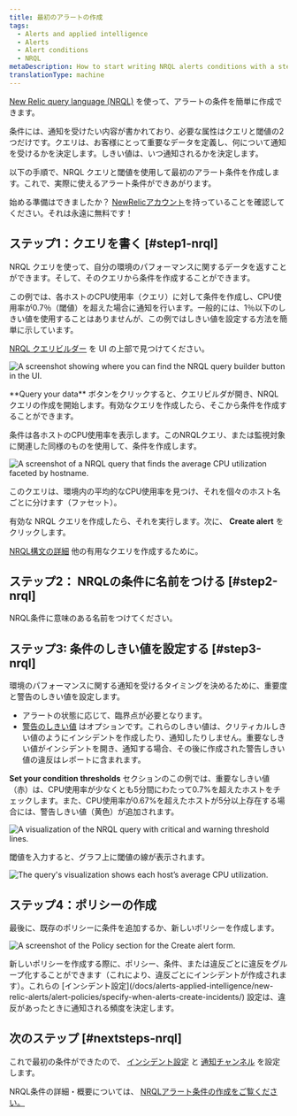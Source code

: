 ```yaml
---
title: 最初のアラートの作成
tags:
  - Alerts and applied intelligence
  - Alerts
  - Alert conditions
  - NRQL
metaDescription: How to start writing NRQL alerts conditions with a step-by-step user case.
translationType: machine
---
```







[New Relic query language (NRQL)](/docs/query-your-data/nrql-new-relic-query-language/get-started/introduction-nrql-new-relics-query-language/) を使って、アラートの条件を簡単に作成できます。

条件には、通知を受けたい内容が書かれており、必要な属性はクエリと閾値の2つだけです。クエリは、お客様にとって重要なデータを定義し、何について通知を受けるかを決定します。しきい値は、いつ通知されるかを決定します。

以下の手順で、NRQL クエリと閾値を使用して最初のアラート条件を作成します。これで、実際に使えるアラート条件ができあがります。

始める準備はできましたか？ [NewRelicアカウント](https://newrelic.com/signup)を持っていることを確認してください。それは永遠に無料です！

## ステップ1：クエリを書く [#step1-nrql]

NRQL クエリを使って、自分の環境のパフォーマンスに関するデータを返すことができます。そして、そのクエリから条件を作成することができます。

この例では、各ホストのCPU使用率（クエリ）に対して条件を作成し、CPU使用率が0.7％（閾値）を超えた場合に通知を行います。一般的には、1％以下のしきい値を使用することはありませんが、この例ではしきい値を設定する方法を簡単に示しています。

[NRQL クエリビルダー](/docs/query-your-data/explore-query-data/query-builder/use-advanced-nrql-mode-query-data/) を UI の上部で見つけてください。

<img
  title="A screenshot showing where you can find the NRQL query builder button in the UI."
  alt="A screenshot showing where you can find the NRQL query builder button in the UI."
  src={querybuilderAccess}
/>

<figcaption>
  **Query your data** ボタンをクリックすると、クエリビルダが開き、NRQL クエリの作成を開始します。有効なクエリを作成したら、そこから条件を作成することができます。
</figcaption>

条件は各ホストのCPU使用率を表示します。このNRQLクエリ、または監視対象に関連した同様のものを使用して、条件を作成します。

<img
  title="A screenshot of a NRQL query that finds the average CPU utilization faceted by hostname."
  alt="A screenshot of a NRQL query that finds the average CPU utilization faceted by hostname."
  src={nrqlQuery}
/>

<figcaption>
  このクエリは、環境内の平均的なCPU使用率を見つけ、それを個々のホスト名ごとに分けます（ファセット）。
</figcaption>

有効な NRQL クエリを作成したら、それを実行します。次に、 **Create alert** をクリックします。

[NRQL構文の詳細](/docs/query-your-data/nrql-new-relic-query-language/get-started/introduction-nrql-new-relics-query-language/#syntax) 他の有用なクエリを作成するために。

## ステップ2： NRQLの条件に名前をつける [#step2-nrql]

NRQL条件に意味のある名前をつけてください。

## ステップ3: 条件のしきい値を設定する [#step3-nrql]

環境のパフォーマンスに関する通知を受けるタイミングを決めるために、重要度と警告のしきい値を設定します。

* アラートの状態に応じて、臨界点が必要となります。
* [警告のしきい値](/docs/alerts-applied-intelligence/new-relic-alerts/alert-conditions/set-thresholds-alert-condition/#threshold-levels) はオプションです。これらのしきい値は、クリティカルしきい値のようにインシデントを作成したり、通知したりしません。重要なしきい値がインシデントを開き、通知する場合、その後に作成された警告しきい値の違反はレポートに含まれます。

**Set your condition thresholds** セクションのこの例では、重要なしきい値（赤）は、CPU使用率が少なくとも5分間にわたって0.7%を超えたホストをチェックします。また、CPU使用率が0.67%を超えたホストが5分以上存在する場合には、警告しきい値（黄色）が追加されます。

<img
  title="A visualization of the NRQL query with critical and warning threshold lines."
  alt="A visualization of the NRQL query with critical and warning threshold lines."
  src={nrqlSetThreshold}
/>

閾値を入力すると、グラフ上に閾値の線が表示されます。

<img
  title="The query's visualization shows each host’s average CPU utilization."
  alt="The query's visualization shows each host’s average CPU utilization."
  src={showNrqlGraph}
/>

## ステップ4：ポリシーの作成

最後に、既存のポリシーに条件を追加するか、新しいポリシーを作成します。

<img
  title="A screenshot of the Policy section for the Create alert form."
  alt="A screenshot of the Policy section for the Create alert form."
  src={nrqlCreatePolicy}
/>

<figcaption>
  新しいポリシーを作成する際に、ポリシー、条件、または違反ごとに違反をグループ化することができます（これにより、違反ごとにインシデントが作成されます）。これらの [インシデント設定](/docs/alerts-applied-intelligence/new-relic-alerts/alert-policies/specify-when-alerts-create-incidents/) 設定は、違反があったときに通知される頻度を決定します。
</figcaption>

## 次のステップ [#nextsteps-nrql]

これで最初の条件ができたので、 [インシデント設定](/docs/alerts-applied-intelligence/new-relic-alerts/alert-policies/specify-when-alerts-create-incidents/) と [通知チャンネル](/docs/alerts-applied-intelligence/new-relic-alerts/alert-notifications/notification-channels-control-where-send-alerts/) を設定します。

NRQL条件の詳細・概要については、 [NRQLアラート条件の作成をご覧ください。](/docs/alerts-applied-intelligence/new-relic-alerts/alert-conditions/create-nrql-alert-conditions/)